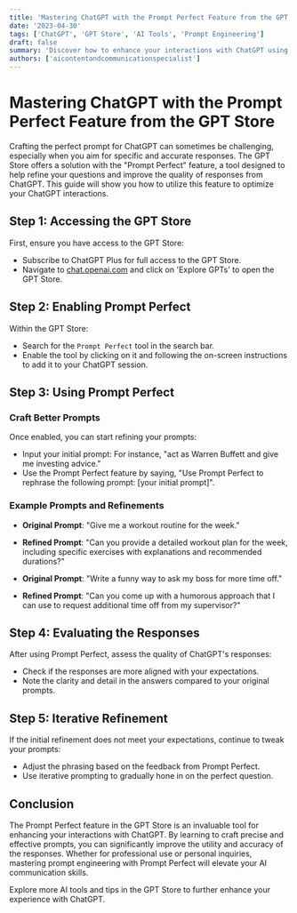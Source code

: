 ```yaml
---
title: 'Mastering ChatGPT with the Prompt Perfect Feature from the GPT Store'
date: '2023-04-30'
tags: ['ChatGPT', 'GPT Store', 'AI Tools', 'Prompt Engineering']
draft: false
summary: 'Discover how to enhance your interactions with ChatGPT using the Prompt Perfect feature from the GPT Store. Learn how to craft effective prompts to achieve better responses.'
authors: ['aicontentandcommunicationspecialist']
---
```


# Mastering ChatGPT with the Prompt Perfect Feature from the GPT Store

Crafting the perfect prompt for ChatGPT can sometimes be challenging, especially when you aim for specific and accurate responses. The GPT Store offers a solution with the "Prompt Perfect" feature, a tool designed to help refine your questions and improve the quality of responses from ChatGPT. This guide will show you how to utilize this feature to optimize your ChatGPT interactions.

## Step 1: Accessing the GPT Store

First, ensure you have access to the GPT Store:
- Subscribe to ChatGPT Plus for full access to the GPT Store.
- Navigate to [chat.openai.com](https://chat.openai.com) and click on 'Explore GPTs' to open the GPT Store.

## Step 2: Enabling Prompt Perfect

Within the GPT Store:
- Search for the `Prompt Perfect` tool in the search bar.
- Enable the tool by clicking on it and following the on-screen instructions to add it to your ChatGPT session.

## Step 3: Using Prompt Perfect

### Craft Better Prompts
Once enabled, you can start refining your prompts:
- Input your initial prompt: For instance, "act as Warren Buffett and give me investing advice."
- Use the Prompt Perfect feature by saying, "Use Prompt Perfect to rephrase the following prompt: [your initial prompt]".

### Example Prompts and Refinements
- **Original Prompt**: "Give me a workout routine for the week."
- **Refined Prompt**: "Can you provide a detailed workout plan for the week, including specific exercises with explanations and recommended durations?"

- **Original Prompt**: "Write a funny way to ask my boss for more time off."
- **Refined Prompt**: "Can you come up with a humorous approach that I can use to request additional time off from my supervisor?"

## Step 4: Evaluating the Responses

After using Prompt Perfect, assess the quality of ChatGPT's responses:
- Check if the responses are more aligned with your expectations.
- Note the clarity and detail in the answers compared to your original prompts.

## Step 5: Iterative Refinement

If the initial refinement does not meet your expectations, continue to tweak your prompts:
- Adjust the phrasing based on the feedback from Prompt Perfect.
- Use iterative prompting to gradually hone in on the perfect question.

## Conclusion

The Prompt Perfect feature in the GPT Store is an invaluable tool for enhancing your interactions with ChatGPT. By learning to craft precise and effective prompts, you can significantly improve the utility and accuracy of the responses. Whether for professional use or personal inquiries, mastering prompt engineering with Prompt Perfect will elevate your AI communication skills.

Explore more AI tools and tips in the GPT Store to further enhance your experience with ChatGPT.
